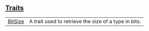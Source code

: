 
## [Traits](./core-num-traits-bit_size-traits)

| | |
|:---|:---|
| [BitSize](./core-num-traits-bit_size-BitSize) | A trait used to retrieve the size of a type in bits. |
